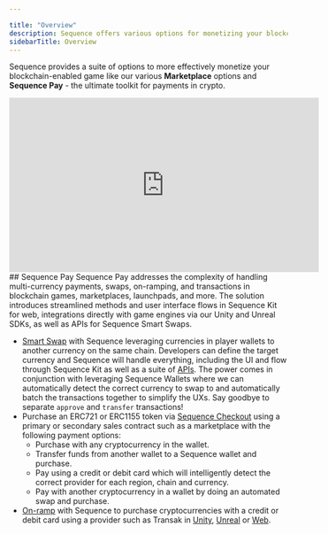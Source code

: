 ---

title: "Overview"
description: Sequence offers various options for monetizing your blockchain-enabled game, such as white-label marketplaces and Sequence Pay.
sidebarTitle: Overview
---



Sequence provides a suite of options to more effectively monetize your blockchain-enabled game like our various **Marketplace** options and **Sequence Pay** - the ultimate toolkit for payments in crypto.
<Frame>
<iframe width="560" height="315" src="https://www.youtube.com/embed/iJvANERhppM?si=MD8Jkl2p6-oVJzaY" title="YouTube video player" frameBorder="0" allow="accelerometer; autoplay; clipboard-write; encrypted-media; gyroscope; picture-in-picture; web-share" referrerPolicy="strict-origin-when-cross-origin" allowFullScreen></iframe>
</Frame>
## Sequence Pay
Sequence Pay addresses the complexity of handling multi-currency payments, swaps, on-ramping, and transactions in blockchain games, marketplaces, launchpads, and more. The solution introduces streamlined methods and user interface flows in Sequence Kit for web, integrations directly with game engines via our Unity and Unreal SDKs, as well as APIs for Sequence Smart Swaps.

- [Smart Swap](/sdk/web/guides/smart-swaps) with Sequence leveraging currencies in player wallets to another currency on the same chain. Developers can define the target currency and Sequence will handle everything, including the UI and flow through Sequence Kit as well as a suite of [APIs](/api-references/infrastructure/overview). The power comes in conjunction with leveraging Sequence Wallets where we can automatically detect the correct currency to swap to and automatically batch the transactions together to simplify the UXs. Say goodbye to separate `approve` and `transfer` transactions!
- Purchase an ERC721 or ERC1155 token via [Sequence Checkout](/sdk/web/guides/checkout) using a primary or secondary sales contract such as a marketplace with the following payment options:
  - Purchase with any cryptocurrency in the wallet.
  - Transfer funds from another wallet to a Sequence wallet and purchase.
  - Pay using a credit or debit card which will intelligently detect the correct provider for each region, chain and currency.
  - Pay with another cryptocurrency in a wallet by doing an automated swap and purchase.
- [On-ramp](/sdk/web/guides/on-ramp) with Sequence to purchase cryptocurrencies with a credit or debit card using a provider such as Transak in [Unity](/sdk/unity/monetization/onboard-user-funds), [Unreal](/sdk/unreal/onboard-user-funds) or [Web](/sdk/web/guides/on-ramp).